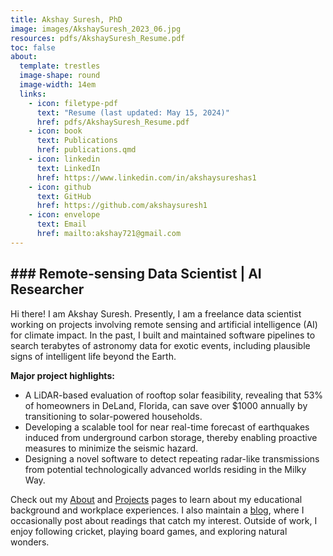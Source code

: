 ```yaml
---
title: Akshay Suresh, PhD
image: images/AkshaySuresh_2023_06.jpg
resources: pdfs/AkshaySuresh_Resume.pdf
toc: false
about: 
  template: trestles
  image-shape: round
  image-width: 14em
  links:
    - icon: filetype-pdf
      text: "Resume (last updated: May 15, 2024)"
      href: pdfs/AkshaySuresh_Resume.pdf
    - icon: book
      text: Publications
      href: publications.qmd
    - icon: linkedin
      text: LinkedIn
      href: https://www.linkedin.com/in/akshaysureshas1
    - icon: github
      text: GitHub
      href: https://github.com/akshaysuresh1
    - icon: envelope
      text: Email
      href: mailto:akshay721@gmail.com
---
```


### Remote-sensing Data Scientist | AI Researcher 
---

Hi there! I am Akshay Suresh. Presently, I am a freelance data scientist working on projects involving remote sensing and artificial intelligence (AI) for climate impact. In the past, I built and maintained software pipelines to search terabytes of astronomy data for exotic events, including plausible signs of intelligent life beyond the Earth.

**Major project highlights:**

* A LiDAR-based evaluation of rooftop solar feasibility, revealing that 53% of homeowners in DeLand, Florida, can save over $1000 annually by transitioning to solar-powered households. 
* Developing a scalable tool for near real-time forecast of earthquakes induced from underground carbon storage, thereby enabling proactive measures to minimize the seismic hazard.
* Designing a novel software to detect repeating radar-like transmissions from potential technologically advanced worlds residing in the Milky Way.

Check out my [About](about.qmd) and [Projects](projects.qmd) pages to learn about my educational background and workplace experiences. I also maintain a [blog](blog.qmd), where I occasionally post about readings that catch my interest. Outside of work, I enjoy following cricket, playing board games, and exploring natural wonders.
